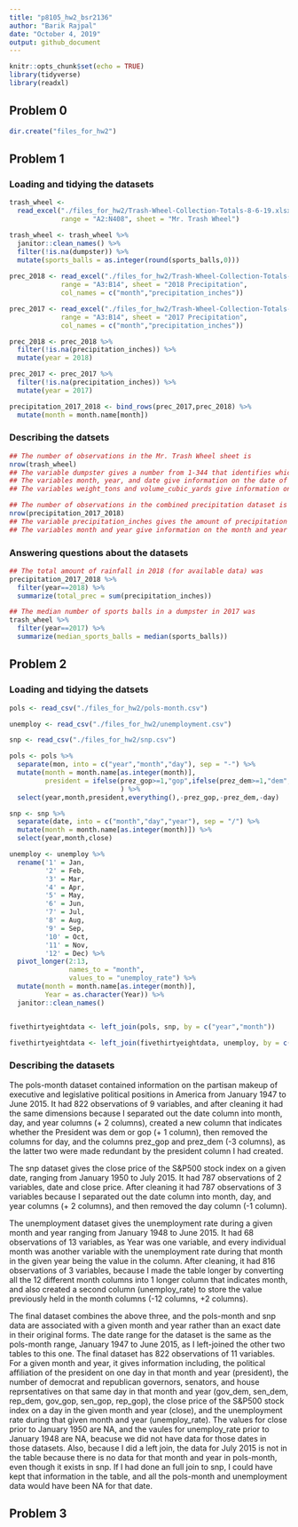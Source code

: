 ```yaml
---
title: "p8105_hw2_bsr2136"
author: "Barik Rajpal"
date: "October 4, 2019"
output: github_document
---
```


```r
knitr::opts_chunk$set(echo = TRUE)
library(tidyverse)
library(readxl)
```

## Problem 0

```r
dir.create("files_for_hw2")
```

## Problem 1

### Loading and tidying the datasets

```r
trash_wheel <- 
  read_excel("./files_for_hw2/Trash-Wheel-Collection-Totals-8-6-19.xlsx",
             range = "A2:N408", sheet = "Mr. Trash Wheel")

trash_wheel <- trash_wheel %>% 
  janitor::clean_names() %>%
  filter(!is.na(dumpster)) %>%
  mutate(sports_balls = as.integer(round(sports_balls,0)))
  
prec_2018 <- read_excel("./files_for_hw2/Trash-Wheel-Collection-Totals-8-6-19.xlsx",
             range = "A3:B14", sheet = "2018 Precipitation",
             col_names = c("month","precipitation_inches"))

prec_2017 <- read_excel("./files_for_hw2/Trash-Wheel-Collection-Totals-8-6-19.xlsx",
             range = "A3:B14", sheet = "2017 Precipitation",
             col_names = c("month","precipitation_inches"))

prec_2018 <- prec_2018 %>%
  filter(!is.na(precipitation_inches)) %>%
  mutate(year = 2018)

prec_2017 <- prec_2017 %>%
  filter(!is.na(precipitation_inches)) %>%
  mutate(year = 2017)

precipitation_2017_2018 <- bind_rows(prec_2017,prec_2018) %>%
  mutate(month = month.name[month])
```

### Describing the datsets

```r
## The number of observations in the Mr. Trash Wheel sheet is
nrow(trash_wheel)
## The variable dumpster gives a number from 1-344 that identifies which dumpster the data is referencing.
## The variables month, year, and date give information on the date of trash collection by Mr. Trash wheel, which ranges from May 2014 to June 2019.
## The variables weight_tons and volume_cubic_yards give information on how much trash was collected.
```

```r
## The number of observations in the combined precipitation dataset is
nrow(precipitation_2017_2018)
## The variable precipitation_inches gives the amount of precipitation in inches.
## The variables month and year give information on the month and year that the precipitation fell in, and ranges from January 2017 to December 2018.
```

### Answering questions about the datasets

```r
## The total amount of rainfall in 2018 (for available data) was
precipitation_2017_2018 %>%
  filter(year==2018) %>%
  summarize(total_prec = sum(precipitation_inches))

## The median number of sports balls in a dumpster in 2017 was
trash_wheel %>%
  filter(year==2017) %>%
  summarize(median_sports_balls = median(sports_balls))
```


## Problem 2

### Loading and tidying the datsets

```r
pols <- read_csv("./files_for_hw2/pols-month.csv")

unemploy <- read_csv("./files_for_hw2/unemployment.csv")

snp <- read_csv("./files_for_hw2/snp.csv")

pols <- pols %>%
  separate(mon, into = c("year","month","day"), sep = "-") %>%
  mutate(month = month.name[as.integer(month)],
         president = ifelse(prez_gop>=1,"gop",ifelse(prez_dem>=1,"dem",NA))
                            ) %>%
  select(year,month,president,everything(),-prez_gop,-prez_dem,-day)

snp <- snp %>%
  separate(date, into = c("month","day","year"), sep = "/") %>%
  mutate(month = month.name[as.integer(month)]) %>%
  select(year,month,close)

unemploy <- unemploy %>%
  rename('1' = Jan,
         '2' = Feb,
         '3' = Mar,
         '4' = Apr,
         '5' = May,
         '6' = Jun,
         '7' = Jul,
         '8' = Aug,
         '9' = Sep,
         '10' = Oct,
         '11' = Nov,
         '12' = Dec) %>%
  pivot_longer(2:13, 
               names_to = "month",
               values_to = "unemploy_rate") %>%
  mutate(month = month.name[as.integer(month)],
         Year = as.character(Year)) %>%
  janitor::clean_names()


fivethirtyeightdata <- left_join(pols, snp, by = c("year","month"))

fivethirtyeightdata <- left_join(fivethirtyeightdata, unemploy, by = c("year","month"))
```

### Describing the datasets 

The pols-month dataset contained information on the partisan makeup of executive and legislative political positions in America from January 1947 to June 2015. It had 822 observations of 9 variables, and after cleaning it had the same dimensions because I separated out the date column into month, day, and year columns (+ 2 columns), created a new column that indicates whether the President was dem or gop (+ 1 column), then removed the columns for day, and the columns prez_gop and prez_dem (-3 columns), as the latter two were made redundant by the president column I had created.

The snp dataset gives the close price of the S&P500 stock index on a given date, ranging from January 1950 to July 2015. It had 787 observations of 2 variables, date and close price. After cleaning it had 787 observations of 3 variables because I separated out the date column into month, day, and year columns (+ 2 columns), and then removed the day column (-1 column).

The unemployment dataset gives the unemployment rate during a given month and year ranging from January 1948 to June 2015. It had 68 observations of 13 variables, as Year was one variable, and every individual month was another variable with the unemployment rate during that month in the given year being the value in the column. After cleaning, it had 816 observations of 3 variables, because I made the table longer by converting all the 12 different month columns into 1 longer column that indicates month, and also created a second column (unemploy_rate) to store the value previously held in the month columns (-12 columns, +2 columns).

The final dataset combines the above three, and the pols-month and snp data are associated with a given month and year rather than an exact date in their original forms. The date range for the dataset is the same as the pols-month range, January 1947 to June 2015, as I left-joined the other two tables to this one. The final dataset has 822 observations of 11 variables. For a given month and year, it gives information including, the political affiliation of the president on one day in that month and year (president), the number of democrat and republican governors, senators, and house reprsentatives on that same day in that month and year (gov_dem, sen_dem, rep_dem, gov_gop, sen_gop, rep_gop), the close price of the S&P500 stock index on a day in the given month and year (close), and the unemployment rate during that given month and year (unemploy_rate). The values for close prior to January 1950 are NA, and the vaules for unemploy_rate prior to January 1948 are NA, beacuse we did not have data for those dates in those datasets. Also, because I did a left join, the data for July 2015 is not in the table because there is no data for that month and year in pols-month, even though it exists in snp. If I had done an full join to snp, I could have kept that information in the table, and all the pols-month and unemployment data would have been NA for that date. 

## Problem 3

```r

```


